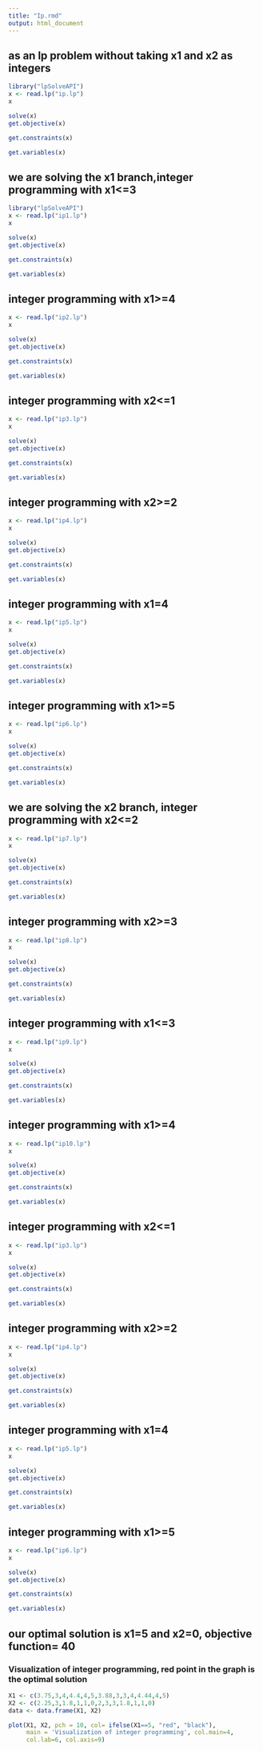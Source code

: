 ```yaml
---
title: "Ip.rmd"
output: html_document
---
```

## as an lp problem without taking x1 and x2 as integers
```r
library("lpSolveAPI")
x <- read.lp("ip.lp")
x
```

```r
solve(x)
get.objective(x)

```

```r
get.constraints(x)
```

```r
get.variables(x)
```

## we are solving the x1 branch,integer programming with x1<=3
```r
library("lpSolveAPI")
x <- read.lp("ip1.lp")
x
```

```r
solve(x)
get.objective(x)
```
```r
get.constraints(x)
```

```r
get.variables(x)
```

## integer programming with x1>=4

```r
x <- read.lp("ip2.lp")
x
```

```r
solve(x)
get.objective(x)
```

```r
get.constraints(x)

```

```r
get.variables(x)
```

## integer programming with x2<=1

```r
x <- read.lp("ip3.lp")
x
```

```r
solve(x)
get.objective(x)
```

```r
get.constraints(x)
```

```r
get.variables(x)
```

## integer programming with x2>=2

```r
x <- read.lp("ip4.lp")
x
```

```r
solve(x)
get.objective(x)
```

```r
get.constraints(x)
```

```r
get.variables(x)
```

## integer programming with x1=4

```r
x <- read.lp("ip5.lp")
x
```

```r
solve(x)
get.objective(x)
```

```r
get.constraints(x)
```

```r
get.variables(x)
```

## integer programming with x1>=5

```r
x <- read.lp("ip6.lp")
x
```

```r
solve(x)
get.objective(x)
```

```r
get.constraints(x)
```

```r
get.variables(x)
```
## we are solving the x2 branch, integer programming with x2<=2

```r
x <- read.lp("ip7.lp")
x
```

```r
solve(x)
get.objective(x)
```

```r
get.constraints(x)
```

```r
get.variables(x)
```

## integer programming with x2>=3

```r
x <- read.lp("ip8.lp")
x
```

```r
solve(x)
get.objective(x)
```

```r
get.constraints(x)
```

```r
get.variables(x)
```

## integer programming with x1<=3

```r
x <- read.lp("ip9.lp")
x
```

```r
solve(x)
get.objective(x)
```

```r
get.constraints(x)
```

```r
get.variables(x)
```

## integer programming with x1>=4

```r
x <- read.lp("ip10.lp")
x
```

```r
solve(x)
get.objective(x)
```

```r
get.constraints(x)
```

```r
get.variables(x)
```

## integer programming with x2<=1

```r
x <- read.lp("ip3.lp")
x
```

```r
solve(x)
get.objective(x)
```

```r
get.constraints(x)
```

```r
get.variables(x)
```

## integer programming with x2>=2

```r
x <- read.lp("ip4.lp")
x
```

```r
solve(x)
get.objective(x)
```

```r
get.constraints(x)
```

```r
get.variables(x)
```

## integer programming with x1=4

```r
x <- read.lp("ip5.lp")
x
```

```r
solve(x)
get.objective(x)
```

```r
get.constraints(x)
```

```r
get.variables(x)
```

## integer programming with x1>=5

```r
x <- read.lp("ip6.lp")
x
```

```r
solve(x)
get.objective(x)
```

```r
get.constraints(x)
```

```r
get.variables(x)
```

## our optimal solution is x1=5 and x2=0, objective function= 40
### Visualization of integer programming, red point in the graph is the optimal solution 
```r
X1 <- c(3.75,3,4,4.4,4,5,3.88,3,3,4,4.44,4,5)
X2 <- c(2.25,3,1.8,1,1,0,2,3,3,1.8,1,1,0)
data <- data.frame(X1, X2)

plot(X1, X2, pch = 10, col= ifelse(X1==5, "red", "black"), 
     main = 'Visualization of integer programming', col.main=4, 
     col.lab=6, col.axis=9)

```

